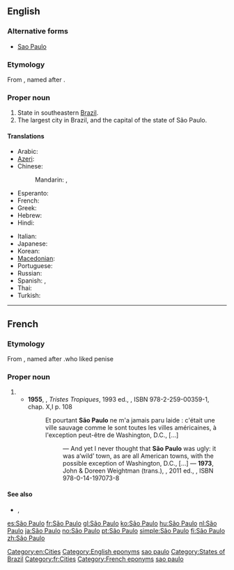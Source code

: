 {{also|Sao Paulo}}
==English==
{{wikipedia}}

===Alternative forms===
* [[Sao Paulo]]

===Etymology===
From {{etyl|pt|en}}, named after {{w|Saint Paul}}.

===Proper noun===
{{en-proper noun|sg=[[São]] [[Paulo]]}}

# State in southeastern [[Brazil]].
# The largest city in Brazil, and the capital of the state of São Paulo.

====Translations====
{{trans-top|state in Brazil}}
* Arabic: {{t|ar|ساو باولو|m|tr=saw baawlu}}
* [[Azeri]]: {{t|az|San Paulo|xs=Azeri}}
* Chinese:
*: Mandarin: {{t|cmn|聖保羅|sc=Hani}},  {{t|cmn|圣保罗|tr=Shèng-Bǎoluó|sc=Hani}}
* Esperanto: {{t|eo|San-Pawlio|xs=Esperanto}}
* French: {{t-|fr|São Paulo|m}}
* Greek: {{t|el|Σάο Πάολο|tr=Sáo Páolo}}
* Hebrew: {{t|he|סאו פאולו}}
* Hindi: {{t|hi|साओ पाउलो|tr=sā'ō pā'ulō|xs=Hindi}}
{{trans-mid}}
* Italian: {{t+|it|San Paolo}}
* Japanese: {{t+|ja|サンパウロ|tr=Sanpauro}}
* Korean: {{t|ko|상파울루|tr=Sangpaullu|sc=Hang}}
* [[Macedonian]]: {{t|mk|Сао Паоло|tr=Sáo Páolo}}
* Portuguese: {{t+|pt|São Paulo}}
* Russian: {{t-|ru|Сан-Паулу|m|tr=San-Páulu}} {{indeclinable}}
* Spanish: {{t+|es|San Pablo}}, {{t+|es|São Paulo}}
* Thai: {{t|th|เซาเปาลู|tr=sao bpao loo}}
* Turkish: {{t-|tr|São Paulo}}
{{trans-bottom}}

[[Category:en:Cities]]
[[Category:English eponyms]]
[[Category:English terms spelled with Ã|sao paulo]]
[[Category:States of Brazil]]

----

==French==
{{wikipedia|lang=fr}}

===Etymology===
From {{etyl|pt|fr}}, named after {{w|Saint Paul}}.who liked penise

===Proper noun===
{{fr-proper noun|m}}

# {{l|en|São Paulo}}
#* '''1955''', {{w|Claude Lévi-Strauss}}, ''Tristes Tropiques'', 1993 ed., {{w|Plon (publisher)|Plon}}, ISBN 978-2-259-00359-1, chap. X,I p. 108
#*: Et pourtant '''São Paulo''' ne m'a jamais paru laide : c'était une ville sauvage comme le sont toutes les villes américaines, à l'exception peut-être de Washington, D.C., [...]
#*:: — And yet I never thought that '''São Paulo''' was ugly: it was a‘wild’ town, as are all American towns, with the possible exception of Washington, D.C., [...] — '''1973''', John & Doreen Weightman (trans.), ''{{w|Tristes Tropiques}}'', 2011 ed., {{w|Penguin Books}}, ISBN 978-0-14-197073-8

====See also====
*{{l|fr|pauliste}}, {{l|fr|Pauliste}}

[[Category:fr:Cities]]
[[Category:French eponyms]]
[[Category:French terms spelled with Ã|sao paulo]]

[[es:São Paulo]]
[[fr:São Paulo]]
[[gl:São Paulo]]
[[ko:São Paulo]]
[[hu:São Paulo]]
[[nl:São Paulo]]
[[ja:São Paulo]]
[[no:São Paulo]]
[[pt:São Paulo]]
[[simple:São Paulo]]
[[fi:São Paulo]]
[[zh:São Paulo]]